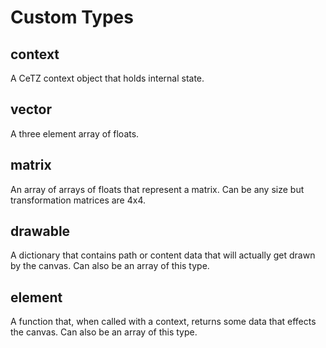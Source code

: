 
# Custom Types

## <Type>context</Type>
A CeTZ context object that holds internal state.

## <Type>vector</Type>
A three element <Type>array</Type> of <Type>float</Type>s.

## <Type>matrix</Type>
An <Type>array</Type> of <Type>array</Type>s of <Type>float</Type>s that represent a matrix. Can be any size but transformation matrices are 4x4.

## <Type>drawable</Type>
A <Type>dictionary</Type> that contains path or content data that will actually get drawn by the canvas. Can also be an <Type>array</Type> of this type.

## <Type>element</Type>
A function that, when called with a <Type>context</Type>, returns some data that effects the canvas. Can also be an <Type>array</Type> of this type.